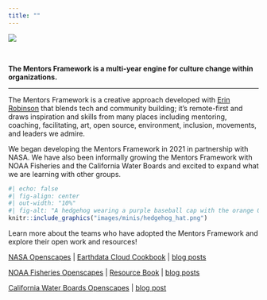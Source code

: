 ```yaml
---
title: ""
---
```


::: column-screen
![](images/banner_imgs/text_banners/mentors_framework_banner.png)

<br>

::: white-div

::: {.medium-body-text .center-text}
**The Mentors Framework is a multi-year engine for culture change within organizations.**
:::

---

The Mentors Framework is a creative approach developed with [Erin Robinson](https://erinrobinson.info/) that blends tech and community building; it’s remote-first and draws inspiration and skills from many places including mentoring, coaching, facilitating, art, open source, environment, inclusion, movements, and leaders we admire.

We began developing the Mentors Framework in 2021 in partnership with NASA. We have also been informally growing the Mentors Framework with NOAA Fisheries and the California Water Boards and excited to expand what we are learning with other groups.

```r
#| echo: false
#| fig-align: center
#| out-width: "10%"
#| fig-alt: "A hedgehog wearing a purple baseball cap with the orange Openscapes logo on the front has a single map tucked under one arm and holds a stack of maps in its other outstretched arm."
knitr::include_graphics("images/minis/hedgehog_hat.png")
```

::: {.orange-bg }
::: {.medium-body-text .center-text}
Learn more about the teams who have adopted the Mentors Framework and explore their open work and resources!
:::
::: {.center-text}
[NASA Openscapes](https://nasa-openscapes.github.io/) | [Earthdata Cloud Cookbook](https://nasa-openscapes.github.io/earthdata-cloud-cookbook/) | [blog posts]()   

[NOAA Fisheries Openscapes](https://nmfs-openscapes.github.io/) | [Resource Book](https://nmfs-opensci.github.io/ResourceBook/) | [blog posts]()  

[California Water Boards Openscapes](https://cawaterboarddatacenter.github.io/swrcb-openscapes/) | [blog post]()
:::
:::

:::

:::